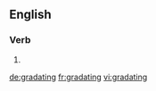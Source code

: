 ==English==

===Verb===
{{head|en}}

# {{present participle of|gradate|lang=en}}

[[de:gradating]]
[[fr:gradating]]
[[vi:gradating]]